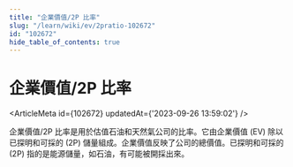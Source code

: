 ```yaml
---
title: "企業價值/2P 比率"
slug: "/learn/wiki/ev/2pratio-102672"
id: "102672"
hide_table_of_contents: true
---
```



# 企業價值/2P 比率

<ArticleMeta id={102672} updatedAt={'2023-09-26 13:59:02'} />
<div className='border-solid border-b border-t-0 my-4 border-[var(--ifm-color-gray-300)]' />

企業價值/2P 比率是用於估值石油和天然氣公司的比率。它由企業價值 (EV) 除以已探明和可採的 (2P) 儲量組成。企業價值反映了公司的總價值。已探明和可採的 (2P) 指的是能源儲量，如石油，有可能被開採出來。
